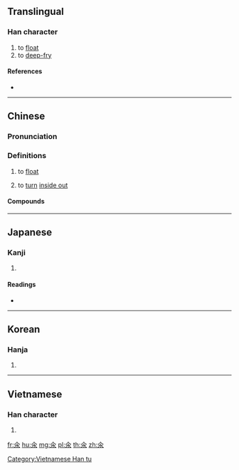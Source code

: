 {{character info/new}}
{{also|尿}}
==Translingual==

===Han character===
{{Han char|rn=85|rad=水|as=02|sn=6|four=|canj=OE,XXOE|ids=⿱𠆢水}}

# to [[float]]
# to [[deep-fry]]

====References====
* {{Han ref|kx=0603.130|dkj=17100|dj=0997.080|hdz=31547.030|uh=6C3D|ud=27709}}

----

==Chinese==
{{zh-forms|alt=𣵞}}

===Pronunciation===
{{zh-pron
|m=tǔn
|c=tan2
|mc=
|oc=
|cat=
}}

===Definitions===
{{zh-hanzi}}

# {{lb|zh|dialectal}} to [[float]]
# {{lb|zh|Cantonese}} to [[turn]] [[inside out]] {{attention|zh|a brief Google search does not immediately prove the existence of this definition}}

====Compounds====
{{zh-der|氽湯|氽燙}}

----

==Japanese==

===Kanji===
{{ja-kanji|grade=|rs=水02}}

# {{defn|lang=ja|sort=水02}}

====Readings====
* {{ja-readings|on=[[とん]] (ton)|kun=[[うかべる]] (ukaberu)}}

----

==Korean==

===Hanja===
{{ko-hanja|hangeul=탄|eumhun=|rv=tan|mr=t'an|y=than}}

# {{defn|lang=ko|sort=水02}}

----

==Vietnamese==

===Han character===
{{vi-readings|rs=水02| hanviet = [[thộn]], [[thoản]]}}

# {{defn|lang=vi|sort=水02}}

[[Category:Vietnamese Han tu]]

[[fr:氽]]
[[hu:氽]]
[[mg:氽]]
[[pl:氽]]
[[th:氽]]
[[zh:氽]]